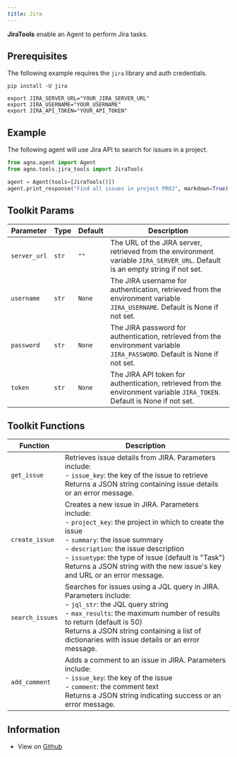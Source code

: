 ```yaml
---
title: Jira
---
```


**JiraTools** enable an Agent to perform Jira tasks.

## Prerequisites

The following example requires the `jira` library and auth credentials.

```shell
pip install -U jira
```

```shell
export JIRA_SERVER_URL="YOUR_JIRA_SERVER_URL"
export JIRA_USERNAME="YOUR_USERNAME"
export JIRA_API_TOKEN="YOUR_API_TOKEN"
```

## Example

The following agent will use Jira API to search for issues in a project.

```python cookbook/tools/jira_tools.py
from agno.agent import Agent
from agno.tools.jira_tools import JiraTools

agent = Agent(tools=[JiraTools()])
agent.print_response("Find all issues in project PROJ", markdown=True)
```

## Toolkit Params

| Parameter | Type | Default | Description |
|-----------|------|---------|-------------|
| `server_url` | `str` | `""` | The URL of the JIRA server, retrieved from the environment variable `JIRA_SERVER_URL`. Default is an empty string if not set. |
| `username` | `str` | `None` | The JIRA username for authentication, retrieved from the environment variable `JIRA_USERNAME`. Default is None if not set. |
| `password` | `str` | `None` | The JIRA password for authentication, retrieved from the environment variable `JIRA_PASSWORD`. Default is None if not set. |
| `token` | `str` | `None` | The JIRA API token for authentication, retrieved from the environment variable `JIRA_TOKEN`. Default is None if not set. |

## Toolkit Functions

| Function | Description |
|----------|-------------|
| `get_issue` | Retrieves issue details from JIRA. Parameters include:<br/>- `issue_key`: the key of the issue to retrieve<br/>Returns a JSON string containing issue details or an error message. |
| `create_issue` | Creates a new issue in JIRA. Parameters include:<br/>- `project_key`: the project in which to create the issue<br/>- `summary`: the issue summary<br/>- `description`: the issue description<br/>- `issuetype`: the type of issue (default is "Task")<br/>Returns a JSON string with the new issue's key and URL or an error message. |
| `search_issues` | Searches for issues using a JQL query in JIRA. Parameters include:<br/>- `jql_str`: the JQL query string<br/>- `max_results`: the maximum number of results to return (default is 50)<br/>Returns a JSON string containing a list of dictionaries with issue details or an error message. |
| `add_comment` | Adds a comment to an issue in JIRA. Parameters include:<br/>- `issue_key`: the key of the issue<br/>- `comment`: the comment text<br/>Returns a JSON string indicating success or an error message. |

## Information

- View on [Github](https://github.com/phidatahq/agno/blob/main/phi/tools/jira_tools.py)
